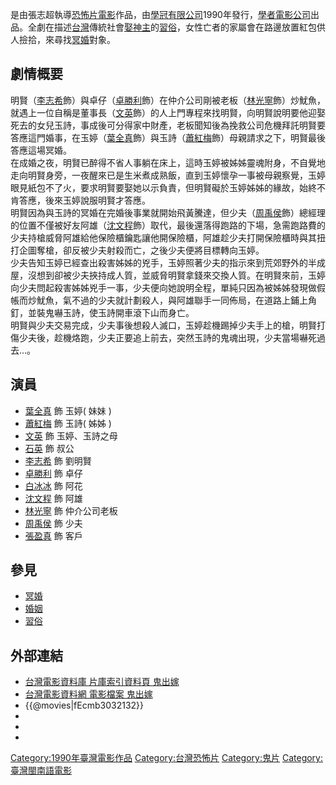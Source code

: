 {{Infobox Film
|  name               = 鬼出嫁
|  original_name      = ''{{lang|en|Ghost Married}}''
|  image              = 
|  caption            = 
|  director           = 張志超
|  producer           = [[邱瓈寬|邱瓈寬]]
|  producer_2         = 藤強英、滕強美
|  writer             = 呂繼尚
|  starring           = [[葉全真|葉全真]]<br />[[李志希|李志希]] <br />[[蕭紅梅|蕭紅梅]]
|  music              = 席裕龍
|  cinematography     = 廖慶松
|  editing            = 陳博彥
|  production_company = [[學冠有限公司|學冠有限公司]]
|  distributor        = 
|  released           = {{TWN}}：{{film date|1990|1|13}}
|  runtime            = 78 分鐘
|  country            = {{TW}}
|  language           = [[閩南語|閩南語]]
|  awards             = 
|  budget             = 
|  gross              = 
|  amg_id             = 
|  imdb_id            = tt2143502
}}
{{engname|《鬼出嫁》|''Ghost Married''}}是由張志超執導[[恐怖片|恐怖片]][[電影|電影]]作品，由[[學冠有限公司|學冠有限公司]]1990年發行，[[學者電影公司|學者電影公司]]出品。全劇在描述[[台灣|台灣]]傳統社會[[娶神主|娶神主]]的[[習俗|習俗]]，女性亡者的家屬會在路邊放置紅包供人撿拾，來尋找[[冥婚|冥婚]]對象。

==劇情概要==

明賢（[[李志希|李志希]]飾）與卓仔（[[卓勝利|卓勝利]]飾）在仲介公司剛被老板（[[林光寧|林光寧]]飾）炒魷魚，就遇上一位自稱是董事長（[[文英|文英]]飾）的人上門專程來找明賢，向明賢說明要他迎娶死去的女兒玉詩，事成後可分得家中財產，老板聞知後為挽救公司危機拜託明賢要答應這門婚事，在玉婷（[[葉全真|葉全真]]飾）與玉詩（[[蕭紅梅|蕭紅梅]]飾）母親請求之下，明賢最後答應這場冥婚。<br />
在成婚之夜，明賢已醉得不省人事躺在床上，這時玉婷被姊姊靈魂附身，不自覺地走向明賢身旁，一夜醒來已是生米煮成熟飯，直到玉婷懷孕一事被母親察覺，玉婷眼見紙包不了火，要求明賢要娶她以示負責，但明賢礙於玉婷姊姊的緣故，始終不肯答應，後來玉婷說服明賢才答應。<br />
明賢因為與玉詩的冥婚在完婚後事業就開始飛黃騰達，但少夫（[[周禹侯|周禹侯]]飾）總經理的位置不僅被好友阿雄（[[沈文程|沈文程]]飾）取代，最後還落得跑路的下場，急需跑路費的少夫持槍威脅阿雄給他保險櫃鑰匙讓他開保險櫃，阿雄趁少夫打開保險櫃時與其扭打企圖奪槍，卻反被少夫射殺而亡，之後少夫便將目標轉向玉婷。<br />
少夫告知玉婷已經查出殺害姊姊的兇手，玉婷照著少夫的指示來到荒郊野外的半成屋，沒想到卻被少夫挾持成人質，並威脅明賢拿錢來交換人質。在明賢來前，玉婷向少夫問起殺害姊姊兇手一事，少夫便向她說明全程，單純只因為被姊姊發現做假帳而炒魷魚，氣不過的少夫就計劃殺人，與阿雄聯手一同佈局，在道路上鋪上角釘，並裝鬼嚇玉詩，使玉詩開車滾下山而身亡。<br />
明賢與少夫交易完成，少夫事後想殺人滅口，玉婷趁機踢掉少夫手上的槍，明賢打傷少夫後，趁機烙跑，少夫正要追上前去，突然玉詩的鬼魂出現，少夫當場嚇死過去…。

==演員==
*[[葉全真|葉全真]] 飾 玉婷( 妹妹 )
*[[蕭紅梅|蕭紅梅]] 飾 玉詩( 姊姊 )
*[[文英|文英]] 飾 玉婷、玉詩之母
*[[石英|石英]] 飾 叔公
*[[李志希|李志希]] 飾 劉明賢
*[[卓勝利|卓勝利]] 飾 卓仔
*[[白冰冰|白冰冰]] 飾 阿花
*[[沈文程|沈文程]] 飾 阿雄
*[[林光寧|林光寧]] 飾 仲介公司老板
*[[周禹侯|周禹侯]] 飾 少夫
*[[張盈真|張盈真]] 飾 客戶

==參見==
*[[冥婚|冥婚]]
*[[婚姻|婚姻]]
*[[習俗|習俗]]

==外部連結==
*[https://web.archive.org/web/20041121215629/http://cinema.nccu.edu.tw/cinemaV2/film_show.htm?SID=2132 台灣電影資料庫 片庫索引資料頁 鬼出嫁]
*[http://movie.gio.gov.tw/ct.asp?xItem=21113&ctNode=38 台灣電影資料網 電影檔案 鬼出嫁]{{dead link|date=2018年5月 |bot=InternetArchiveBot |fix-attempted=yes }}
*{{@movies|fEcmb3032132}}
*{{hkmdb title|15578}}
*{{douban}}
*{{imdb title|2143502}}

[[Category:1990年臺灣電影作品|Category:1990年臺灣電影作品]]
[[Category:台灣恐怖片|Category:台灣恐怖片]]
[[Category:鬼片|Category:鬼片]]
[[Category:臺灣閩南語電影|Category:臺灣閩南語電影]]
